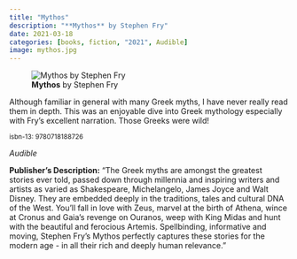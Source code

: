 ```yaml
---
title: "Mythos"
description: "**Mythos** by Stephen Fry"
date: 2021-03-18
categories: [books, fiction, "2021", Audible]
image: mythos.jpg
---
```

![**Mythos** by Stephen Fry](mythos.jpg){fig-align="left"}

Although familiar in general with many Greek myths, I have never really read them
in depth. This was an enjoyable dive into Greek mythology especially with Fry's
excellent narration. Those Greeks were wild! 

<sup>isbn-13: 9780718188726</sup>

*Audible*

**Publisher's Description:**
"The Greek myths are amongst the greatest stories ever told, passed down
through millennia and inspiring writers and artists as varied as
Shakespeare, Michelangelo, James Joyce and Walt Disney. They are embedded
deeply in the traditions, tales and cultural DNA of the West. You'll fall
in love with Zeus, marvel at the birth of Athena, wince at Cronus and
Gaia's revenge on Ouranos, weep with King Midas and hunt with the beautiful
and ferocious Artemis. Spellbinding, informative and moving, Stephen Fry's
Mythos perfectly captures these stories for the modern age - in all their
rich and deeply human relevance."